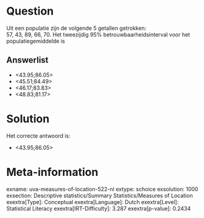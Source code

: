 Question
========

Uit een populatie zijn de volgende 5 getallen getrokken:\
57, 43, 89, 66, 70. Het tweezijdig 95% betrouwbaarheidsinterval voor het
populatiegemiddelde is

Answerlist
----------

* <43.95;86.05>
* <45.51;84.49>
* <46.17;83.83>
* <48.83;81.17>

Solution
========

Het correcte antwoord is: 

* <43.95;86.05>

Meta-information
================
exname: uva-measures-of-location-522-nl
extype: schoice
exsolution: 1000
exsection: Descriptive statistics/Summary Statistics/Measures of Location
exextra[Type]: Conceptual
exextra[Language]: Dutch
exextra[Level]: Statistical Literacy
exextra[IRT-Difficulty]: 3.287
exextra[p-value]: 0.2434
